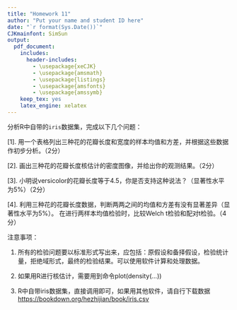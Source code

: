 ```yaml
---
title: "Homework 11"
author: "Put your name and student ID here"
date: "`r format(Sys.Date())`"
CJKmainfont: SimSun
output:
  pdf_document: 
    includes:
      header-includes:
        - \usepackage{xeCJK}
        - \usepackage{amsmath}
        - \usepackage{listings}
        - \usepackage{amsfonts}
        - \usepackage{amssymb}
    keep_tex: yes
    latex_engine: xelatex
---
```



分析R中自带的`iris`数据集，完成以下几个问题：

[1]. 用一个表格列出三种花的花瓣长度和宽度的样本均值和方差，并根据这些数据作初步分析。（2分）


[2]. 画出三种花的花瓣长度核估计的密度图像，并给出你的观测结果。（2分）

[3]. 小明说versicolor的花瓣长度等于4.5，你是否支持这种说法？（显著性水平为5%）（2分）

[4]. 利用三种花的花瓣长度数据，判断两两之间的均值和方差有没有显著差异（显著性水平为5%）。
在进行两样本均值检验时，比较Welch t检验和配对t检验。（4分）


注意事项：

1. 所有的检验问题要以标准形式写出来，应包括：原假设和备择假设，检验统计量，拒绝域形式，最终的检验结果。可以使用软件计算和处理数据。

2. 如果用R进行核估计，需要用到命令plot(density(...))

3. R中自带iris数据集，直接调用即可，如果用其他软件，请自行下载数据
[https://bookdown.org/hezhijian/book/iris.csv](https://bookdown.org/hezhijian/book/iris.csv)

